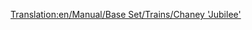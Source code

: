 [[Translation:en/Manual/Base Set/Trains/Chaney 'Jubilee']]
{{es/Manual/Base Set/Trains/Trenes|Imagen=[[File:en/Manual/Base Set/Trains/Chaneyjubilee.png]]
|Nombre=Chaney "Jubilee"
|Precio=30.468€ (£15,234)
|Velocidad=112 kph (70 mph)
|Peso=131 t
|Potencia=1,000 hp (746 kW)
|Coste-anual=3.936€ (£1,968)
|Diseño=1934
|Duración=21
|Capacidad=--
|Descripción=The mid-range starting locomotive in TTD Temperate.  Not as cheap to run as the Kirby Paul Tank, and not as fast or powerful as the Ginzu A4.  But still useful if you want a balance.
|Real-life=This is the [https://www.wikipedia.org/wiki/LMS Jubilee Class LMS Stanier "Jubilee"], a locomotive created for secondary express passenger duties.
|Vida-real=A possible Real-Life Equivalent could be the "Jubilee Class"
}}